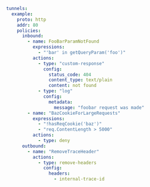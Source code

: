 ```yaml
tunnels:
  example:
    proto: http
    addr: 80
    policies:
      inbound:
        - name: FooBarParamNotFound
          expressions:
            - "'bar' in getQueryParam('foo')"
          actions:
            - type: "custom-response"
              config:
                status_code: 404
                content_type: text/plain
                content: not found
            - type: "log"
              config:
                metadata:
                  message: "foobar request was made"
        - name: "BazCookieForLargeRequests"
          expressions:
            - "!hasReqCookie('baz')"
            - "req.ContentLength > 5000"
          actions:
            - type: deny
      outbound:
        - name: "RemoveTraceHeader"
          actions:
            - type: remove-headers
              config:
                headers:
                  - internal-trace-id
```
